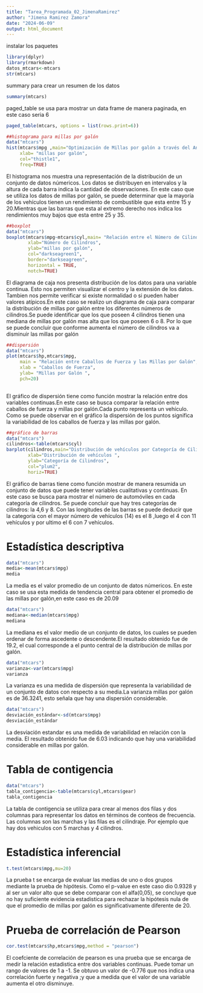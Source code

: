 ```yaml
---
title: "Tarea_Programada_02_JimenaRamirez"
author: "Jimena Ramirez Zamora"
date: "2024-06-09"
output: html_document
---
```

instalar los paquetes
```r
library(dplyr)
library(rmarkdown)
datos_mtcars<-mtcars
str(mtcars)
```

summary para crear un resumen de los datos
```r
summary(mtcars)
```


paged_table se usa para mostrar un data frame de manera paginada, en este caso seria 6
```r
paged_table(mtcars, options = list(rows.print=6))
```



```r
##histograma para millas por galón
data("mtcars")
hist(mtcars$mpg ,main="Optimización de Millas por galón a través del Análisis de Datos",
     xlab= "millas por galón",
     col="thistle1",
     freq=TRUE)
```


El histograma nos muestra una representación de la distribución de un conjunto de datos númericos. Los datos se distribuyen en intervalos y la altura de cada barra indica la cantidad de observaciones. En este caso que se utiliza los datos de millas por galón, se puede determinar que la mayoría de los vehículos tienen un rendimiento de combustible que esta entre 15 y 20.Mientras que las barras que esta al extremo derecho nos indica los rendimientos muy bajos que esta entre 25 y 35.

```r
##boxplot
data("mtcars")
boxplot(mtcars$mpg~mtcars$cyl,main= "Relación entre el Número de Cilindros y las Millas por Galón",
        xlab="Número de Cilindros",
        ylab="millas por galón",
        col="darkseagreen1",
        border="darkseagreen",
        horizontal = TRUE,
        notch=TRUE)
```


El diagrama de caja nos presenta distribución de los datos para una variable continua. Esto nos permiten visualizar el centro y la extensión de los datos. Tambien nos permite verificar si existe normalidad o si pueden haber valores atípicos.En este caso se realizo un diagrama de caja para comparar la distribución de millas por galón  entre los diferentes números de cilindros.Se puede identificar que los que poseen 4 cilindros tienen una mediana de millas por galón mas alta que los que poseen 6 o 8. Por lo que se puede concluir que conforme aumenta el número de cilindros va a disminuir las millas por galón

```r
##dispersión
data("mtcars")
plot(mtcars$hp,mtcars$mpg,
     main = "Relación entre Caballos de Fuerza y las Millas por Galón",
     xlab = "Caballos de Fuerza",
     ylab= "Millas por Galón ",
     pch=20)
       
```


El gráfico de dispersión tiene como función mostrar la relación entre dos variables continuas.En este caso se busca comparar la relación entre caballos de fuerza y millas por galón.Cada punto representa un vehículo. Como se puede observar en el gráfico la dispersión de los puntos significa la variabilidad de los caballos de fuerza y las millas por galón.

```r
##gráfico de barras
data("mtcars")
cilindros<-table(mtcars$cyl)
barplot(cilindros,main="Distribución de vehículos por Categoría de Cilindros",
        xlab="Distribución de vehículos ",
        ylab="Categoría de Cilindros",
        col="plum2", 
        horiz=TRUE)

```


El gráfico de barras tiene como función mostrar de manera resumida un conjunto de datos que puede tener variables cualitativas y continuas. En este caso se busca para mostrar el número de automóviles en cada categoría de cilindros. Se puede concluir que hay tres categorías de cilindros: la 4,6 y 8. Con las longitudes de las barras se puede deducir que la categoría con el mayor número de vehículos (14) es el 8 ,luego el 4 con 11 vehículos y por ultimo el 6 con 7 vehículos.


# Estadística descriptiva
```r
data("mtcars")
media<-mean(mtcars$mpg)
media
```


La media es el valor promedio de un conjunto de datos númericos. En este caso se usa esta medida de tendencia central para obtener el promedio de las millas por galón,en este caso es de 20.09

```r
data("mtcars")
mediana<-median(mtcars$mpg)
mediana
```


La mediana es el valor medio de un conjunto de datos, los cuales se pueden ordenar de forma ascedente o descendente.El resultado obtenido fue de 19.2, el cual corresponde a el punto central de la distribución de millas por galón.

```r
data("mtcars")
varianza<-var(mtcars$mpg)
varianza
```


La varianza es una medida de dispersión que representa la variabilidad de un conjunto de datos con respecto a su media.La varianza millas por galón es de 36.3241, esto señala que hay una dispersión considerable.


```r
data("mtcars")
desviación_estándar<-sd(mtcars$mpg)
desviación_estándar
```


La desviación estandar es una medida de variabilidad en relación con la media. El resultado obtenido fue de 6.03 indicando que hay una variabilidad considerable en millas por galón.


# Tabla de contigencia
```r
data("mtcars")
tabla_contigencia<-table(mtcars$cyl,mtcars$gear)
tabla_contigencia

```


La tabla de contigencia se utiliza para crear al menos dos filas y dos columnas para representar los datos en términos de conteos de frecuencia. Las columnas son las marchas y las filas es el cilindraje. Por ejemplo que hay dos vehiculos con 5 marchas y 4 cilindros.


# Estadística inferencial
```r
t.test(mtcars$mpg,mu=20)
```


La prueba t se encarga de evaluar las medias de uno o dos grupos mediante la prueba de hipótesis. Como el p-value en este caso dio 0.9328 y al ser un valor alto que se debe comparar con el alfa(0,05), se concluye que no hay suficiente evidencia estadistica para rechazar la hipótesis nula de que el promedio de millas por galón es significativamente diferente de 20.


# Prueba de correlación de Pearson
```r
cor.test(mtcars$hp,mtcars$mpg,method = "pearson")
```


El coefciente de correlación de pearson es una prueba que se encarga de medir la relación estadistica entre dos variables continuas. Puede tomar un rango de valores de 1 a -1. Se obtuvo un valor de -0.776 que nos indica una correlación fuerte y negativa ;y que a medida que el valor de una variable aumenta el otro disminuye.
